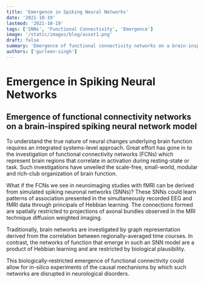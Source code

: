 ```yaml
---
title: 'Emergence in Spiking Neural Networks'
date: '2021-10-19'
lastmod: '2021-10-19'
tags: ['SNNs', 'Functional Connectivity', 'Emergence']
image: '/static/images/blog/asset1.png'
draft: false
summary: 'Emergence of functional connectivity networks on a brain-inspired spiking neural network model.'
authors: ['gurleen-singh']
---
```


# Emergence in Spiking Neural Networks

## Emergence of functional connectivity networks on a brain-inspired spiking neural network model

To understand the true nature of neural changes underlying brain function requires an integrated systems-level approach. Great effort has gone in to the investigation of functional connectivity networks (FCNs) which represent brain regions that correlate in activation during resting-state or task. Such investigations have unveiled the scale-free, small-world, modular and rich-club organization of brain function.

What if the FCNs we see in neuroimaging studies with fMRI can be derived from simulated spiking neuronal networks (SNNs)? These SNNs could learn patterns of association presented in the simultaneously recorded EEG and fMRI data through principals of Hebbian learning. The connections formed are spatially restricted to projections of axonal bundles observed in the MRI technique diffusion weighted imaging.

Traditionally, brain networks are investigated by graph representation derived from the correlation between regionally-averaged time courses. In contrast, the networks of function that emerge in such an SNN model are a product of Hebbian learning and are restricted by biological plausibility.

This biologically-restricted emergence of functional connectivity could allow for in-silico experiments of the causal mechanisms by which such networks are disrupted in neurological disorders.